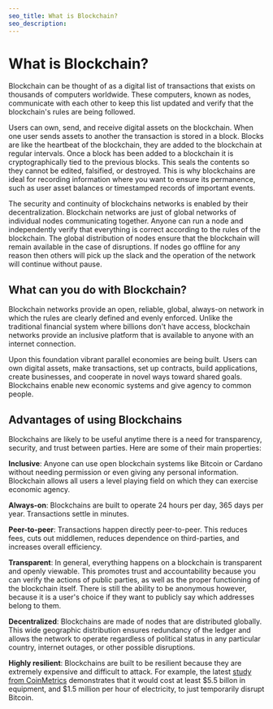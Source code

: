 ```yaml
---
seo_title: What is Blockchain?
seo_description:
---
```


# What is Blockchain?
Blockchain can be thought of as a digital list of transactions that exists on thousands of computers worldwide. These computers, known as nodes, communicate with each other to keep this list updated and verify that the blockchain's rules are being followed.

Users can own, send, and receive digital assets on the blockchain. When one user sends assets to another the transaction is stored in a block. Blocks are like the heartbeat of the blockchain, they are added to the blockchain at regular intervals. Once a block has been added to a blockchain it is cryptographically tied to the previous blocks. This seals the contents so they cannot be edited, falsified, or destroyed. This is why blockchains are ideal for recording information where you want to ensure its permanence, such as user asset balances or timestamped records of important events. 

The security and continuity of blockchains networks is enabled by their decentralization. Blockchain networks are just of global networks of individual nodes communicating together. Anyone can run a node and independently verify that everything is correct according to the rules of the blockchain. The global distribution of nodes ensure that the blockchain will remain available in the case of disruptions. If nodes go offline for any reason then others will pick up the slack and the operation of the network will continue without pause. 

## What can you do with Blockchain? 
Blockchain networks provide an open, reliable, global, always-on network in which the rules are clearly defined and evenly enforced. Unlike the traditional financial system where billions don't have access, blockchain networks provide an inclusive platform that is available to anyone with an internet connection. 

Upon this foundation vibrant parallel economies are being built. Users can own digital assets, make transactions, set up contracts, build applications, create businesses, and cooperate in novel ways toward shared goals. Blockchains enable new economic systems and give agency to common people. 

## Advantages of using Blockchains
Blockchains are likely to be useful anytime there is a need for transparency, security, and trust between parties. Here are some of their main properties:

**Inclusive**: Anyone can use open blockchain systems like Bitcoin or Cardano without needing permission or even giving any personal information. Blockchain allows all users a level playing field on which they can exercise economic agency. 

**Always-on**: Blockchains are built to operate 24 hours per day, 365 days per year. Transactions settle in minutes. 

**Peer-to-peer**: Transactions happen directly peer-to-peer. This reduces fees, cuts out middlemen, reduces dependence on third-parties, and increases overall efficiency. 
  
**Transparent**: In general, everything happens on a blockchain is transparent and openly viewable. This promotes trust and accountability because you can verify the actions of public parties, as well as the proper functioning of the blockchain itself. There is still the ability to be anonymous however, because it is a user's choice if they want to publicly say which addresses belong to them. 

**Decentralized**: Blockchains are made of nodes that are distributed globally. This wide geographic distribution ensures redundancy of the ledger and allows the network to operate regardless of political status in any particular country, internet outages, or other possible disruptions. 

**Highly resilient**: Blockchains are built to be resilient because they are extremely expensive and difficult to attack. For example, the latest [study from CoinMetrics](https://deliverypdf.ssrn.com/delivery.php?ID=426022009020028078025124126082084023037021070063025049029099080109000094068091012099009033049061045022049089119115099126118067042034044050085100117070118127080127108039042048113090065098031123123124000114114126114096105088007114113127121101120088124127&EXT=pdf&INDEX=TRUEa) demonstrates that it would cost at least $5.5 billon in equipment, and $1.5 million per hour of electricity, to just temporarily disrupt Bitcoin.